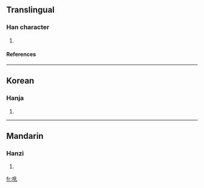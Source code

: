 ==Translingual==
===Han character===
{{Han char|rn=30|rad=口|as=08|sn=11|four=|canj=口月木山 (RBDU)}}
# {{defn|Han|sort=口08}}
====References====
{{Han ref|kx=0194.220|dkj=03793|dj=0414.270|hdz=10643.050|uh=5542|ud=21826}}
----
==Korean==
===Hanja===
{{ko-hanja|hangeul=뇨|rv=nyo|mr=nyo}}
# {{defn|Korean}}
----
==Mandarin==
===Hanzi===
{{cmn-hanzi|pin=[[nòu]] ([[nou4]]), [[zhòu]] ([[zhou4]])|wg=nou<sup>4</sup>, chou<sup>4</sup>}}
# {{defn|Mandarin}}

[[fr:啂]]